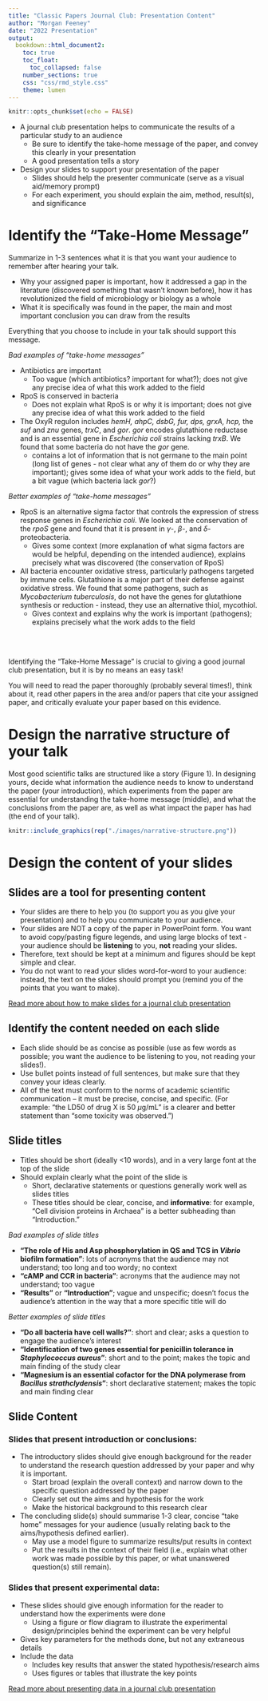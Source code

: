 ```yaml
---
title: "Classic Papers Journal Club: Presentation Content"
author: "Morgan Feeney"
date: "2022 Presentation"
output: 
  bookdown::html_document2:
    toc: true
    toc_float:
      toc_collapsed: false
    number_sections: true
    css: "css/rmd_style.css"
    theme: lumen    
---
```


```r
knitr::opts_chunk$set(echo = FALSE)
```

<div id="summary">
- A journal club presentation helps to communicate the results of a particular study to an audience 
  - Be sure to identify the take-home message of the paper, and convey this clearly in your presentation
  - A good presentation tells a story
- Design your slides to support your presentation of the paper
  - Slides should help the presenter communicate (serve as a visual aid/memory prompt)
  - For each experiment, you should explain the aim, method, result(s), and significance
</div>



# Identify the "Take-Home Message"

Summarize in 1-3 sentences what it is that you want your audience to remember after hearing your talk.

- Why your assigned paper is important, how it addressed a gap in the literature (discovered something that wasn't known before), how it has revolutionized the field of microbiology or biology as a whole
- What it is specifically was found in the paper, the main and most important conclusion you can draw from the results

Everything that you choose to include in your talk should support this message. 

<div id="goofus-gallant">
<div id="goofus">
*Bad examples of "take-home messages"*
  
- Antibiotics are important
  - Too vague (which antibiotics? important for what?); does not give any precise idea of what this work added to the field
- RpoS is conserved in bacteria
  - Does not explain what RpoS is or why it is important; does not give any precise idea of what this work added to the field 
- The OxyR regulon includes *hemH, ahpC, dsbG, fur, dps, grxA, hcp,* the *suf* and *znu* genes, *trxC*, and *gor*. *gor* encodes glutathione reductase and is an essential gene in *Escherichia coli* strains lacking *trxB*. We found that some bacteria do not have the *gor* gene.
  - contains a lot of information that is not germane to the main point (long list of genes - not clear what any of them do or why they are important); gives some idea of what your work adds to the field, but a bit vague (which bacteria lack *gor*?)
</div>

<div id="gallant">
*Better examples of "take-home messages"*

- RpoS is an alternative sigma factor that controls the expression of stress response genes in *Escherichia coli*. We looked at the conservation of the *rpoS* gene and found that it is present in $\gamma$-, $\beta$-, and $\delta$- proteobacteria.
  - Gives some context (more explanation of what sigma factors are would be helpful, depending on the intended audience), explains precisely what was discovered (the conservation of RpoS)
- All bacteria encounter oxidative stress, particularly pathogens targeted by immune cells. Glutathione is a major part of their defense against oxidative stress. We found that some pathogens, such as *Mycobacterium tuberculosis*, do not have the genes for glutathione synthesis or reduction - instead, they use an alternative thiol, mycothiol.
  - Gives context and explains why the work is important (pathogens); explains precisely what the work adds to the field
</div>
</div>
<br>
<br>

<div id="warning">
Identifying the "Take-Home Message" is crucial to giving a good journal club presentation, but it is by no means an easy task!

You will need to read the paper thoroughly (probably several times!), think about it, read other papers in the area and/or papers that cite your assigned paper, and critically evaluate your paper based on this evidence. 
</div>

# Design the narrative structure of your talk

Most good scientific talks are structured like a story (Figure 1). In designing yours, decide what information the audience needs to know to understand the paper (your introduction), which experiments from the paper are essential for understanding the take-home message (middle), and what the conclusions from the paper are, as well as what impact the paper has had (the end of your talk).

```r
knitr::include_graphics(rep("./images/narrative-structure.png"))
```

# Design the content of your slides

## Slides are a tool for presenting content

- Your slides are there to help you (to support you as you give your presentation) and to help you communicate to your audience. 
- Your slides are NOT a copy of the paper in PowerPoint form. You want to avoid copy/pasting figure legends, and using large blocks of text - your audience should be **listening** to you, **not** reading your slides.
- Therefore, text should be kept at a minimum and figures should be kept simple and clear.
- You do not want to read your slides word-for-word to your audience: instead, the text on the slides should prompt you (remind you of the points that you want to make).

[Read more about how to make slides for a journal club presentation](./slide-preparation.html)

## Identify the content needed on each slide

- Each slide should be as concise as possible (use as few words as possible; you want the audience to be listening to you, not reading your slides!). 
- Use bullet points instead of full sentences, but make sure that they convey your ideas clearly. 
- All of the text must conform to the norms of academic scientific communication – it must be precise, concise, and specific. (For example: “the LD50 of drug X is 50 $\mu$g/mL” is a clearer and better statement than “some toxicity was observed.”)

## Slide titles

- Titles should be short (ideally <10 words), and in a very large font at the top of the slide
- Should explain clearly what the point of the slide is
  - Short, declarative statements or questions generally work well as slides titles
  - These titles should be clear, concise, and **informative**: for example, “Cell division proteins in Archaea” is a better subheading than “Introduction."


<div id="goofus-gallant">
<div id="goofus">
*Bad examples of slide titles*
  
- **"The role of His and Asp phosphorylation in QS and TCS in *Vibrio* biofilm formation"**: lots of acronyms that the audience may not understand; too long and too wordy; no context
- **"cAMP and CCR in bacteria"**: acronyms that the audience may not understand; too vague
- **"Results"** or **"Introduction"**; vague and unspecific; doesn't focus the audience's attention in the way that a more specific title will do
</div>

<div id="gallant">
*Better examples of slide titles*

- **"Do all bacteria have cell walls?"**: short and clear; asks a question to engage the audience's interest
- **"Identification of two genes essential for penicillin tolerance in *Staphylococcus aureus*"**: short and to the point; makes the topic and main finding of the study clear
- **"Magnesium is an essential cofactor for the DNA polymerase from *Bacillus strathclydensis*"**: short declarative statement; makes the topic and main finding clear
</div>
</div>

## Slide Content

### Slides that present introduction or conclusions:

- The introductory slides should give enough background for the reader to understand the research question addressed by your paper and why it is important. 
  - Start broad (explain the overall context) and narrow down to the specific question addressed by the paper
  - Clearly set out the aims and hypothesis for the work
  - Make the historical background to this research clear
  
- The concluding slide(s) should summarise 1-3 clear, concise "take home" messages for your audience (usually relating back to the aims/hypothesis defined earlier).
  - May use a model figure to summarize results/put results in context
  - Put the results in the context of their field (i.e., explain what other work was made possible by this paper, or what unanswered question(s) still remain).

### Slides that present experimental data:
- These slides should give enough information for the reader to understand how the experiments were done
  - Using a figure or flow diagram to illustrate the experimental design/principles behind the experiment can be very helpful
- Gives key parameters for the methods done, but not any extraneous details
- Include the data
  - Includes key results that answer the stated hypothesis/research aims
  - Uses figures or tables that illustrate the key points
  
[Read more about presenting data in a journal club presentation](./presentations-figures.html)